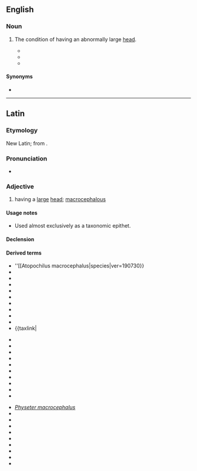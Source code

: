 {{also|Macrocephalus}}
==English==

===Noun===
{{en-noun|?}}

# {{lb|en|medicine}} The condition of having an abnormally large [[head]].
#* {{quote-journal|lang=en|journal=The New York Medical Journal|date=6 April 1889|passage=Benedikt called attention to the frequency of leptocephalus and '''macrocephalus''' in hemiplegia and paraplegia spastica infantilis, and to the frequency of asymmetry in the first-mentioned disease.|title=Cranial measurements in twenty cases of infantile cerebral hemiplegia|author=Frederick Peterson}}
#* {{quote-journal|lang=en|journal=Medical Record|date=7 April 1894|page=435|passage=He had collected thirty-three cases of craniotomy for idiocy and '''macrocephalus''', and found that the results were always negative.}}
#* {{quote-book|lang=en|title=Pediatric Nuclear Medicine/PET|author=G.A. Taylor, S.T. Treves|passage=A radionuclide salivagram of a 4-year-old girl with recurrent lung infections, '''macrocephalus''', psychomotor retardation, and seizure disorder was obtained due to suspected aspiration.|year=2007}}

====Synonyms====
* {{l|en|macrocephaly}}

----

==Latin==

===Etymology===
New Latin; from {{der|la|grc}}.

===Pronunciation===
* {{la-IPA|macrocephalus}}

===Adjective===
{{la-adj|macrocephalus}}

# having a [[large]] [[head]]; [[macrocephalous]]

====Usage notes====
* Used almost exclusively as a taxonomic epithet.

====Declension====
{{la-adecl|macrocephalus}}

====Derived terms====
{{top3}}
* ''[[Atopochilus macrocephalus|species|ver=190730}}
* {{taxlink|Cebus apella macrocephalus|subspecies|ver=190730}}
* {{taxlink|Clarias macrocephalus|species|ver=190730}}
* {{taxlink|Cnidoglanis macrocephalus|species|ver=190730}}
* {{taxlink|Conger macrocephalus|species|ver=190730}}
* {{taxlink|Cyperus macrocephalus|species|ver=190730}}
* {{taxlink|Gadus macrocephalus|species|ver=190730}}
* {{taxlink|Gobius macrocephalus|species|ver=190730}}
* {{taxlink|Gonocephalus macrocephalus|species|ver=190730}}
* {{taxlink|Hypalastoroides macrocephalus|species|ver=190730}}
* {{taxlink|
{{mid3}}
* {{taxlink|Kryptopterus macrocephalus|species|ver=190730}}
* {{taxlink|Leporinus macrocephalus|species|ver=190730}}
* {{taxlink|Limnonectes macrocephalus|species|ver=190730}}
* {{taxlink|Macrocephalites macrocephalus|species|ver=190730}}
* {{taxlink|Melamphaes macrocephalus|species|ver=190730}}
* {{taxlink|Mogrus macrocephalus|species|ver=190730}}
* {{taxlink|Mormyrus macrocephalus|species|ver=190730}}
* {{taxlink|Mylio macrocephalus|species|ver=190730}}
* {{taxlink|Oreopanax macrocephalus|species|ver=190730}}
* {{taxlink|Pennahia macrocephalus|species|ver=190730}}
{{mid3}}
* ''[[Physeter macrocephalus]]''
* {{taxlink|Pontinus macrocephalus|species|ver=190730}}
* {{taxlink|Pothos macrocephalus|species|ver=190730}}
* {{taxlink|Psychrolutes macrocephalus|species|ver=190730}}
* {{taxlink|Ptilotus macrocephalus|species|ver=190730}}
* {{taxlink|Scleropages macrocephalus|species|ver=190730}}
* {{taxlink|Sinocyclocheilus macrocephalus|species|ver=190730}}
* {{taxlink|Synodus macrocephalus|species|ver=190730}}
* {{taxlink|Tachyoryctes macrocephalus|species|ver=190730}}
* {{taxlink|Uropterygius macrocephalus|species|ver=190730}}
{{bottom}}
